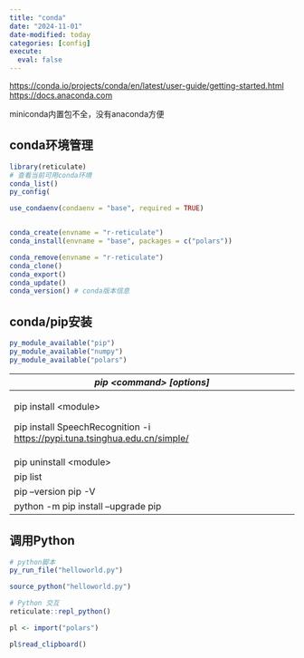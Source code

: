 ```yaml
---
title: "conda"
date: "2024-11-01"
date-modified: today
categories: [config]
execute: 
  eval: false
---
```


<https://conda.io/projects/conda/en/latest/user-guide/getting-started.html> <https://docs.anaconda.com>

miniconda内置包不全，没有anaconda方便

## conda环境管理

```r
library(reticulate)
# 查看当前可用conda环境
conda_list()
py_config(
```

```r
use_condaenv(condaenv = "base", required = TRUE)


conda_create(envname = "r-reticulate") 
conda_install(envname = "base", packages = c("polars"))
```

```r
conda_remove(envname = "r-reticulate")
conda_clone()
conda_export()
conda_update()
conda_version() # conda版本信息
```

## conda/pip安装

```r
py_module_available("pip")
py_module_available("numpy")
py_module_available("polars")
```

+------------------------------------------------------------------------------+
| ***pip \<command\> \[options\]***                                            |
+==============================================================================+
| pip install \<module\>                                                       |
|                                                                              |
| pip install SpeechRecognition -i <https://pypi.tuna.tsinghua.edu.cn/simple/> |
+------------------------------------------------------------------------------+
| pip uninstall \<module\>                                                     |
+------------------------------------------------------------------------------+
| pip list                                                                     |
+------------------------------------------------------------------------------+
| pip --version pip -V                                                         |
+------------------------------------------------------------------------------+
| python -m pip install --upgrade pip                                          |
+------------------------------------------------------------------------------+

## 调用Python

```r
# python脚本
py_run_file("helloworld.py")

source_python("helloworld.py")
```

```r
# Python 交互
reticulate::repl_python()
```

```r
pl <- import("polars")

pl$read_clipboard()
```

